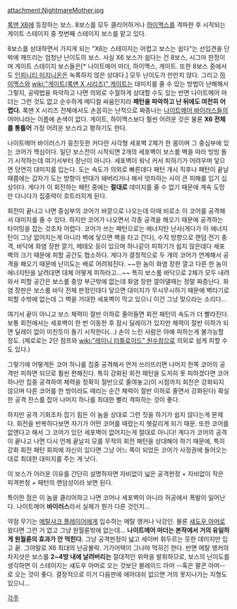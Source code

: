 attachment:NightmareMother.jpg

{{{+1 ナイトメアマザー / Nightmare Mother}}}

[[록맨 X6]]에 등장하는 보스. 8보스를 모두 클리어하거나 [[하이맥스]]를 격파한 후 시작되는 게이트 스테이지 중 첫번째 스테이지 보스를 맡고 있다.

8보스를 상대하면서 가지게 되는 "X6는 스테이지는 어렵고 보스는 쉽다"는 선입견을 단박에 깨뜨리는 엄청난 난이도의 보스. 사실 X6 보스가 쉽다는 건 8보스, 시그마 한정이며 게이트 스테이지 보스들은[* 나이트메어 마더, 하이맥스, 게이트. 또한 8보스 중에서도 [[인피니티 미지니온]]은 녹록하지 않은 상대다.] 모두 난이도가 만만치 않다. 그리고 [[하이맥스]]와 [[wiki:"게이트(록맨 X 시리즈)" 게이트]]는 대미지를 줄 수 있는 방법이 난해해서 그렇지, 공략법을 파악하고 나면 의외로 수월하게 상대할 수도 있는 반면 나이트메어 마더는 그런 것도 없고 순수하게 메디컬 싸움인지라 '''패턴을 파악하고 난 뒤에도 여전히 어렵다.''' 록맨 X 시리즈 전체에서도 손꼽히는 난적으로 짜증나는 [[나이트메어 바이러스]]들의 어머니라는 이름에 손색이 없다. 게이트, 하이맥스보다 훨씬 어려운 것은 물론 '''X6 전체를 통틀어''' 가장 어려운 보스라고 평하기도 한다. 

나이트메어 바이러스가 뭉친듯한 커다란 사각형 세포벽 2체가 한 몸이며 그 중심부에 있는 코어가 핵심이다. 일단 보스전이 시작되면 2개의 세포벽이 보스룸 벽을 따라 빙빙 돌기 시작하는데 여기서부터 장난이 아니다. 세포벽이 워낙 커서 피하기가 어려우며 닿으면 당연히 대미지를 입는다. 도는 속도가 의외로 빠른데다 패턴 개시 직후나 패턴이 끝날 때쯤에는 갑자기 도는 방향이 반대가 돼버리거나 해서 엇차하는 사이 큰 피해를 입기 십상이다. 게다가 이 회전하는 패턴 중에는 ''' 절대로''' 데미지를 줄 수 없기 때문에 계속 도망만 다니다가 집중력이 흐트러지게 된다.

회전이 끝나고 나면 중심부의 코어가 바깥으로 나오는데 이때 비로소 이 코어를 공격해서 대미지를 줄 수 있다. 하지만 코어가 나오면서 각종 공격을 해오기 때문에 공격하는 타이밍을 잡는 것조차 어렵다. 코어가 쓰는 패턴으로는 에너지탄 난사(게다가 이 에너지탄이 그냥 없어지는게 아니라 벽에 닿으면 벽을 타고 간다), 수직 방향으로 랜덤 전기 충격, 바닥에 화염 장판 깔기, 메테오 등이 있으며 하나같이 피하기가 쉽지 않은데다 세포벽의 크기 때문에 피할 공간도 협소하다. 게다가 결정적으로 두 개의 코어가 연계해서 공격을 해오기 때문에 난이도는 배로 어려워진다. ~~한 놈이 화염 장판 깔고 다른 한 놈이 에너지탄을 날려대면 대체 어떻게 피하라고...~~ 특히 보스룸 바닥으로 2체가 모두 내려와서 피할 공간은 보스룸 중앙 부근밖에 없는데 화염 장판 깔아댈때는 정말 짜증난다. 화염 장판은 보스룸 바닥 전체 판정인데다 닿으면 대미지가 무시무시하기 때문에 벽타기로 피할 수밖에 없는데 그 벽을 거대한 세포벽이 막고 있으니 이건 그냥 맞으라는 소리다... 

여기서 끝이 아니고 보스 체력이 절반 이하로 줄어들면 회전 패턴의 속도가 더 빨라진다. 보통 회전에서는 세포벽이 한 번 이동한 후 잠시 딜레이가 있지만 체력이 절반 이하가 되면 딜레이 없이 미친듯이 돌기 시작한다(...) 손이 느린 사람은 아예 피하는게 불가능할 정도. (제로로는 2단 점프와 [[wiki:"레이니 터틀로이드" 원수참]]으로 의외로 쉽게 피할 수도 있다.) 

그렇기에 어떻게든 코어 하나를 집중 공격해서 먼저 쓰러뜨리면 나머지 한쪽 코어의 공격만 피하면 되므로 훨씬 편해진다. 특히 강화된 회전 패턴을 도저히 못 피하겠다면 코어 하나만 집중 공격하여 체력을 정확히 절반으로 줄여놓고(이 시점까지 회전은 강화되지 않으며 다른 코어를 한 방이라도 때리는 순간 체력이 절반 이하로 줄면서 강화된다) 확실한 공격 찬스를 잡아 나머지 하나를 최대한 빨리 격파하는 것이 좋다. 

하지만 공격 기회조차 잡기 힘든 이 놈을 상대로 그런 짓을 하기가 쉽지 않다는게 문제다. 회전을 반복하다보면 자기가 어떤 코어를 때렸는지 헷갈리게 되기 때문. 또한 코어를 없앤다고 해서 그 코어가 있던 세포벽이 없어지는게 절대로 아니다! 게다가 코어의 공격이 끝나고 나면 다시 언제 끝날지 모를 무적의 회전 패턴을 상대해야 하기 때문에, 특히 강화 회전 패턴 회피에 자신이 있다면 그냥 어느 쪽이 되었든 코어가 사정권에 들어오는대로 최대한 대미지를 주는 게 낫다. 

이 보스가 어러운 이유를 간단히 설명하자면 자비없이 넓은 공격판정 + 자비없이 작은 피격판정 + 패턴의 랜덤성이라 보면 된다.

특이한 점은 이 놈을 클리어하고 나면 코어나 세포벽이 아니라 허공에서 폭발이 일어난다. 나이트메어 '''바이러스'''라서 실체가 뭔가 다른 것인지...

약점 무기는 [[메탈샤크 플레이어]]에게 입수하는 메탈 앵커나 낙강인. 물론 [[섀도우 아머]]로 왔다면 그런 거 없고 그냥 원월륜밖에 없는데... '''나이트메어 마더는 본작에서 거의 유일하게 원월륜의 효과가 안 먹힌다.''' 그냥 공격판정이 넓고  세이버 휘두르는 듯한 데미지만 입고 끝. 그야말로 X6 최대의 난공불락. 기가어택이 그나마 먹히긴 한다. 반면 메탈 앵커의 차지샷은 보스를 '''2~4방 내에 날려버리는''' 절대적인 위력을 발휘하므로, 보스의 난이도를 생각하면 이 스테이지는 섀도우 아머로 오는 것보단 블레이드 아머 --혹은 팔콘 아머--로 오는 것이 좋다. 결정적으로 이거 다음판에 에어대쉬 없으면 거의 못지나가는 지형도 있으니...

[[각주]]

